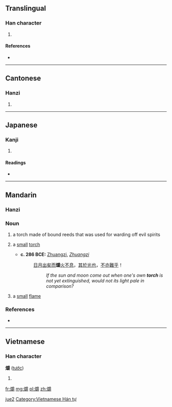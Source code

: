 ==Translingual==

===Han character===
{{Han char|rn=86|rad=火|as=18|sn=22|four=9284<sub>6</sub>|canj=火月田戈 (FBWI)}}

# {{defn|Han|sort=火18}}

====References====
* {{Han ref|kx=0687.330|dkj=19614|dj=1099.180|hdz=32248.120|uh=721D|ud=29213|bh=F5DA|bd=62938}}

----

==Cantonese==

===Hanzi===
{{yue-hanzi|jyut=|y=jeuk6}}

# {{defn|lang=yue|sort=火18}}

----

==Japanese==

===Kanji===
{{ja-kanji|grade=|rs=火18}}

# {{defn|lang=ja|sort=火18}}

====Readings====
* {{ja-readings|on=[[しゃく]] (shaku), [[さく]] (saku), [[しょう]] (shō)|kun=[[たいまつ]] (taimatsu)}}

----

==Mandarin==
{{zh-hanzi|爝}}

===Hanzi===
{{cmn-hanzi|pin=[[jué]] ([[jue2]]), [[jiào]] ([[jiao4]])|wg=chüeh<sup>2</sup>,chiao<sup>4</sup>}}

===Noun===
{{cmn-noun|ts|pin=[[jué]] or [[jiào]]|pint=jue2|rs=火18}}

# {{context|archaic|lang=cmn|sc=Hant|sort=火18}} a torch made of bound reeds that was used for warding off evil spirits
# {{context|archaic|lang=cmn|sc=Hant|sort=火18}} a [[small]] [[torch]]
#* '''c. 286 BCE:''' [[w:Zhuangzi|Zhuangzi]], ''[[w:Zhuangzi (book)|Zhuangzi]]''
#*: [[日]][[月]][[出]][[矣]][[而]]'''爝'''[[火]][[不]][[息]]，[[其]][[於]][[光]][[也]]，[[不]][[亦]][[難]][[乎]]！
#*:: ''If the sun and moon come out when one's own '''torch''' is not yet extinguished, would not its light pale in comparison?''
# {{context|archaic|lang=cmn|sc=Hant|sort=火18}} a [[small]] [[flame]]

===References===
* {{reference-book
 | last =
 | first =
 | authorlink =
 | coauthors =
 | year = 1998
 | title = [[w:Hanyu Da Zidian|Hanyu Da Zidian]] (漢語大字典)
 | publisher = Jianhong Publishers (建宏出版社)
 | location = Taipei
 | id = ISBN 9578134789
}}

[[Category:Mandarin archaic terms in simplified script|jue2]]

----

==Vietnamese==

===Han character===
'''爝''' ([[tước]])

# {{defn|vi}}

[[Category:Vietnamese Hán tự]]

[[fr:爝]]
[[mg:爝]]
[[pl:爝]]
[[zh:爝]]
